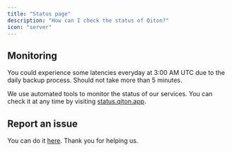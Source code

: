 ```yaml
---
title: "Status page"
description: "How can I check the status of Qiton?"
icon: "server"
---
```


## Monitoring

<Info>You could experience some latencies everyday at 3:00 AM UTC due to the daily backup process.
    Should not take more than 5 minutes.</Info>

We use automated tools to monitor the status of our services. You can check it at any time by visiting [status.qiton.app](https://status.qiton.app).

## Report an issue

You can do it [here](/miscellaneous/support). Thank you for helping us.
